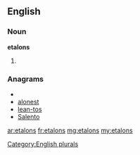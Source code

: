 ==English==

===Noun===
'''etalons'''

# {{plural of|[[etalon]]}}

===Anagrams===
* {{alphagram|aelnost}}
* [[alonest#English|alonest]]
* [[lean-tos#English|lean-tos]]
* [[Salento#English|Salento]]

[[Category:English plurals]]

[[ar:etalons]]
[[fr:etalons]]
[[mg:etalons]]
[[my:etalons]]